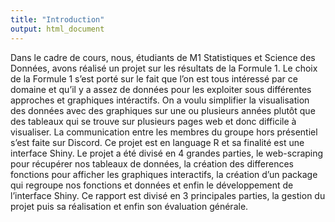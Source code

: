 ---
title: "Introduction"
output: html_document
---

Dans le cadre de cours, nous, étudiants de M1 Statistiques et Science des Données, avons réalisé un projet sur les résultats de la Formule 1. Le choix de la Formule 1 s'est porté sur le fait que l'on est tous intéressé par ce domaine et qu'il y a assez de données pour les exploiter sous différentes approches et graphiques intéractifs. On a voulu simplifier la visualisation des données avec des graphiques sur une ou plusieurs années plutôt que des tableaux qui se trouve sur plusieurs pages web et donc difficile à visualiser. La communication entre les membres du groupe hors présentiel s'est faite sur Discord. Ce projet est en language R et sa finalité est une interface Shiny. Le projet a été divisé en 4 grandes parties, le web-scraping pour récupérer nos tableaux de données, la création des differences fonctions pour afficher les graphiques interactifs, la création d'un package qui regroupe nos fonctions et données et enfin le développement de l'interface Shiny. Ce rapport est divisé en 3 principales parties, la gestion du projet puis sa réalisation et enfin son évaluation générale.